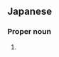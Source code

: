 ==Japanese==
{{ja-kanjitab|理|奈}}

===Proper noun===
{{ja-pos|proper|りな}}

# {{given name|female|lang=ja|sort=りな}}